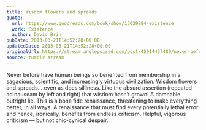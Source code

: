 ```yaml
---
title: Wisdom flowers and spreads
quote:
  url: https://www.goodreads.com/book/show/13039884-existence
  work: Existence
  author: David Brin
pubDate: 2013-03-21T14:52:28+00:00
updatedDate: 2013-03-21T14:52:28+00:00
originalUrl: https://stream.anglepoised.com/post/45914437489/never-before-have-human-beings-so-benefited-from
source: tumblr stream
---
```


Never before have human beings so benefited from membership in a sagacious, scientific, and increasingly virtuous civilization. Wisdom flowers and spreads… even as does silliness. Like the absurd assertion (repeated ad nauseam by left and right) that wisdom hasn’t grown! A damnable outright lie. This is a bona fide renaissance, threatening to make everything better, in all ways. A renaissance that must find every potentially lethal error and hence, ironically, benefits from endless criticism. Helpful, vigorous criticism — but not chic-cynical despair.
